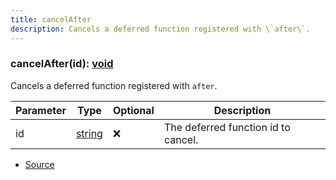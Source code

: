 ```yaml
---
title: cancelAfter
description: Cancels a deferred function registered with \`after\`.
---
```



### cancelAfter(id): [void](https://developer.mozilla.org/en-US/docs/Web/JavaScript/Reference/Global_Objects/undefined)

Cancels a deferred function registered with `after`.



| Parameter | Type | Optional | Description |
| ----------- | ----------- | ----------- | ----------- |
| id | [string](https://developer.mozilla.org/en-US/docs/Web/JavaScript/Reference/Global_Objects/String) | ❌ | The deferred function id to cancel. |


- [Source](https://github.com/underctrl-io/commandkit/blob/83ef44f10b86e30835e8636786e5222cac412af9/packages/commandkit/src/context/environment.ts#L208)